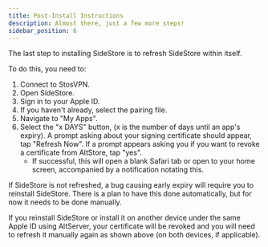 ```yaml
---
title: Post-Install Instructions
description: Almost there, just a few more steps!
sidebar_position: 6
---
```

The last step to installing SideStore is to refresh SideStore within itself.

To do this, you need to:

1. Connect to StosVPN.
2. Open SideStore.
3. Sign in to your Apple ID.
4. If you haven't already, select the pairing file.
5. Navigate to "My Apps".
6. Select the "x DAYS" button, (x is the number of days until an app's expiry). A prompt asking about your signing certificate should appear, tap "Refresh Now". If a prompt appears asking you if you want to revoke a certificate from AltStore, tap "yes".
    * If successful, this will open a blank Safari tab or open to your home screen, accompanied by a notification notating this.

If SideStore is not refreshed, a bug causing early expiry will require you to reinstall SideStore. There is a plan to have this done automatically, but for now it needs to be done manually.

If you reinstall SideStore or install it on another device under the same Apple ID using AltServer, your certificate will be revoked and you will need to refresh it manually again as shown above (on both devices, if applicable).
